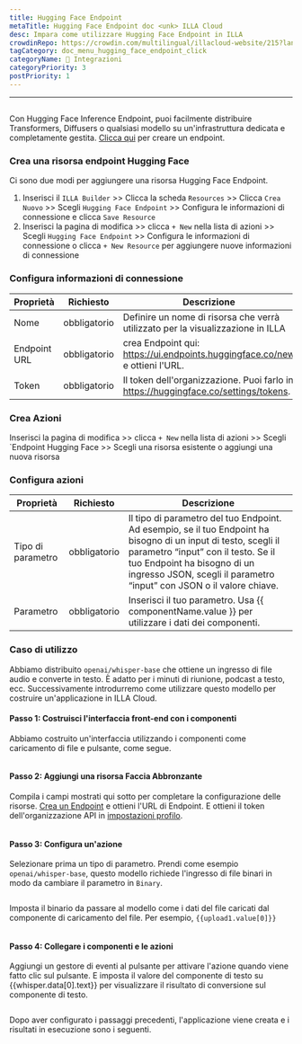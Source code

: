 ```yaml
---
title: Hugging Face Endpoint
metaTitle: Hugging Face Endpoint doc <unk> ILLA Cloud
desc: Impara come utilizzare Hugging Face Endpoint in ILLA
crowdinRepo: https://crowdin.com/multilingual/illacloud-website/215?languages=it&filter=basic&value=0
tagCategory: doc_menu_hugging_face_endpoint_click
categoryName: 🔨 Integrazioni
categoryPriority: 3
postPriority: 1
---
```


* * *

## <h2 hidden>Hugging Face Endpoint</h2>

Con Hugging Face Inference Endpoint, puoi facilmente distribuire Transformers, Diffusers o qualsiasi modello su un'infrastruttura dedicata e completamente gestita. [Clicca qui](https://ui.endpoints.huggingface.co/new) per creare un endpoint. 

### Crea una risorsa endpoint Hugging Face

Ci sono due modi per aggiungere una risorsa Hugging Face Endpoint. 

1.  Inserisci il `ILLA Builder` >> Clicca la scheda `Resources` >> Clicca `Crea Nuovo` >> Scegli `Hugging Face Endpoint` >> Configura le informazioni di connessione e clicca `Save Resource`
2.  Inserisci la pagina di modifica >> clicca `+ New` nella lista di azioni >> Scegli `Hugging Face Endpoint` >> Configura le informazioni di connessione o clicca `+ New Resource` per aggiungere nuove informazioni di connessione

### Configura informazioni di connessione

| Proprietà    | Richiesto    | Descrizione                                                                          |
| ------------ | ------------ | ------------------------------------------------------------------------------------ |
| Nome         | obbligatorio | Definire un nome di risorsa che verrà utilizzato per la visualizzazione in ILLA      |
| Endpoint URL | obbligatorio | crea Endpoint qui: https://ui.endpoints.huggingface.co/new e ottieni l'URL.          |
| Token        | obbligatorio | Il token dell'organizzazione. Puoi farlo in https://huggingface.co/settings/tokens.  |

### Crea Azioni

Inserisci la pagina di modifica >> clicca `+ New` nella lista di azioni >> Scegli \`Endpoint Hugging Face >> Scegli una risorsa esistente o aggiungi una nuova risorsa

### Configura azioni

| Proprietà         | Richiesto    | Descrizione                                                                                                                                                                                                                                                  |
| ----------------- | ------------ | ------------------------------------------------------------------------------------------------------------------------------------------------------------------------------------------------------------------------------------------------------------ |
| Tipo di parametro | obbligatorio | Il tipo di parametro del tuo Endpoint. Ad esempio, se il tuo Endpoint ha bisogno di un input di testo, scegli il parametro “input” con il testo. Se il tuo Endpoint ha bisogno di un ingresso JSON, scegli il parametro “input” con JSON o il valore chiave. |
| Parametro         | obbligatorio | Inserisci il tuo parametro. Usa {{ componentName.value }} per utilizzare i dati dei componenti.                                                                                                                                                              |

### Caso di utilizzo

Abbiamo distribuito `openai/whisper-base` che ottiene un ingresso di file audio e converte in testo. È adatto per i minuti di riunione, podcast a testo, ecc. Successivamente introdurremo come utilizzare questo modello per costruire un'applicazione in ILLA Cloud.

#### Passo 1: Costruisci l'interfaccia front-end con i componenti

Abbiamo costruito un'interfaccia utilizzando i componenti come caricamento di file e pulsante, come segue.

<img src='https://cdn.illacloud.com/official-website/img/docs/connect/hf1.png' alt="" />

#### Passo 2: Aggiungi una risorsa Faccia Abbronzante

Compila i campi mostrati qui sotto per completare la configurazione delle risorse. [Crea un Endpoint](https://ui.endpoints.huggingface.co/new) e ottieni l'URL di Endpoint. E ottieni il token dell'organizzazione API in [impostazioni profilo](https://huggingface.co/settings/tokens). 

<img src='https://cdn.illacloud.com/official-website/img/docs/connect/hf2.png' alt="" />

#### Passo 3: Configura un'azione

Selezionare prima un tipo di parametro. Prendi come esempio `openai/whisper-base`, questo modello richiede l'ingresso di file binari in modo da cambiare il parametro in `Binary`.

<img src='https://cdn.illacloud.com/official-website/img/docs/connect/hf3.png' alt="" />

Imposta il binario da passare al modello come i dati del file caricati dal componente di caricamento del file. Per esempio, `{{upload1.value[0]}}`

<img src='https://cdn.illacloud.com/official-website/img/docs/connect/hf4.png' alt="" />

#### Passo 4: Collegare i componenti e le azioni

Aggiungi un gestore di eventi al pulsante per attivare l'azione quando viene fatto clic sul pulsante. E imposta il valore del componente di testo su {{whisper.data[0].text}} per visualizzare il risultato di conversione sul componente di testo. 

<img src='https://cdn.illacloud.com/official-website/img/docs/connect/hf5.png' alt="" />

Dopo aver configurato i passaggi precedenti, l'applicazione viene creata e i risultati in esecuzione sono i seguenti.

<img src='https://cdn.illacloud.com/official-website/img/docs/connect/hf6.gif' alt="" />
